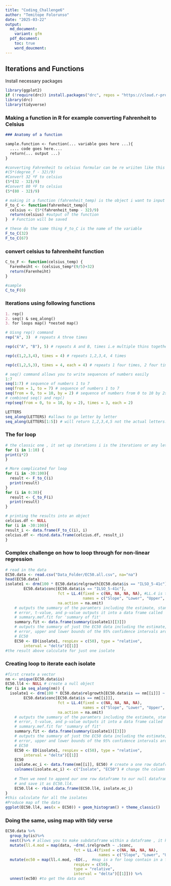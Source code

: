```yaml
---
title: "Coding_Challenge6"
author: "Temitope Folorunso"
date: "2025-03-22"
output:
  md_document:
    variant: gfm
  pdf_document:
    toc: true
    word_doucment:
---
```

## Iterations and Functions
Install necessary packages
```r
library(ggplot2)
if (!require(drc)) install.packages("drc", repos = "https://cloud.r-project.org")
library(drc)
library(tidyverse)
```

### Making a function in R for example converting Fahrenheit to Celsius

```markdown
### Anatomy of a function

sample.function <- function(... variable goes here ...){
  .... code goes here.... 
  return(... output ...)
}

```

```r
#converting Fahrenheit to celsius formular can be re wriiten like this
#(5*(degree_f - 32)/9)
#Convert 32 ºF to celsius
(5*(32 - 32)/9)
#Convert 80 ºF to celsius
(5*(80 - 32)/9)

# making it a function (fahrenheit_temp) is the object i want to input into the function as a value
F_to_C <- function(fahrenheit_temp){
  celsius <- (5*(fahrenheit_temp - 32)/9)
  return(celsius) #output of the function
}  # Function will be saved

# these do the same thing F_to_C is the name of the variable
F_to_C(32)
F_to_C(67)
```

### convert celsius to fahrenheiht function
```r
C_to_F <- function(celsius_temp) {
  Farenheiht <- (celsius_temp*(9/5)+32)
  return(Farenheiht)
}

#sample
C_to_F(0)
```

### Iterations using following functions
```markdown
1. rep() 
2. seq() & seq_along() 
3. for loops map() *nested map()
```
```r
# Uisng rep() command
rep("A", 3)  # repeats A three times 

rep(c("A", "B"), 5) # repeats A and B, times i.e multiple thins together

rep(c(1,2,3,4), times = 4) # repeats 1,2,3,4, 4 times 

rep(c(1,2,5,3), times = 4, each = 4) # repeats 1 four times, 2 four times, 5 four times, and 2 four times.

# seq() command allows you to write sequences of numbers easily
1:7
seq(1:7) # sequence of numbers 1 to 7
seq(from = 1, to = 7) # sequence of numbers 1 to 7
seq(from = 0, to = 10, by = 2) # sequence of numbers from 0 to 10 by 2s 
# combined seq() and rep()
rep(seq(from = 0, to = 10, by = 2), times = 3, each = 2)

LETTERS
seq_along(LETTERS) #allows to go letter by letter
seq_along(LETTERS[1:5]) # will return 1,2,3,4,5 not the actual letters.
```
### The for loop 
```r
# the classic one , it set up iterations i is the iterations or any letters 
for (i in 1:10) {
print(i*2)  
}

# More complicated for loop
for (i in -30:100){
  result <- F_to_C(i)
  print(result)
}
for (i in 0:30){
  result <- C_to_F(i)
  print(result)
}

# printing the results into an object 
celcius.df <- NULL 
for (i in -30:100){   
result_i <- data.frame(F_to_C(i), i)
celcius.df <- rbind.data.frame(celcius.df, result_i) 
}
```

### Complex challenge on how to loop through for non-linear regression
```r
# read in the data
EC50.data <- read.csv("Data_Folder/EC50.all.csv", na="na")
head(EC50.data)
isolate1 <- drm(100 * EC50.data$relgrowth[EC50.data$is == "ILSO_5-41c"] ~ 
        EC50.data$conc[EC50.data$is == "ILSO_5-41c"], 
                       fct = LL.4(fixed = c(NA, NA, NA, NA), #LL.4 is the name of model
                                  names = c("Slope", "Lower", "Upper", "EC50")), 
                       na.action = na.omit)
    # outputs the summary of the paramters including the estimate, standard
    # error, t-value, and p-value outputs it into a data frame called
    # summary.mef.fit for 'summary of fit'
    summary.fit <- data.frame(summary(isolate1)[[3]]) 
    # outputs the summary of just the EC50 data including the estimate, standard
    # error, upper and lower bounds of the 95% confidence intervals around the
    # EC50
    EC50 <- ED(isolate1, respLev = c(50), type = "relative", 
        interval = "delta")[[1]]
#the result above calculate for just one isolate
```
### Creating loop to iterate each isolate
```r
#first create a vector
nm <- unique(EC50.data$is)
EC50.ll4 <- NULL # create a null object
for (i in seq_along(nm)) {
  isolate1 <- drm(100 * EC50.data$relgrowth[EC50.data$is == nm[[i]]] ~ 
        EC50.data$conc[EC50.data$is == nm[[i]]], 
                       fct = LL.4(fixed = c(NA, NA, NA, NA), 
                                  names = c("Slope", "Lower", "Upper", "EC50")), 
                       na.action = na.omit)
    # outputs the summary of the paramters including the estimate, standard
    # error, t-value, and p-value outputs it into a data frame called
    # summary.mef.fit for 'summary of fit'
    summary.fit <- data.frame(summary(isolate1)[[3]])
    # outputs the summary of just the EC50 data including the estimate, standard
    # error, upper and lower bounds of the 95% confidence intervals around the
    # EC50
    EC50 <- ED(isolate1, respLev = c(50), type = "relative", 
        interval = "delta")[[1]]
    EC50
    isolate.ec_i <- data.frame(nm[[i]], EC50) # create a one row dataframe containing just the isolate name and the EC50
    colnames(isolate.ec_i) <- c("Isolate", "EC50") # change the column names
    
    # Then we need to append our one row dataframe to our null dataframe we created before
    # and save it as EC50.ll4. 
    EC50.ll4 <- rbind.data.frame(EC50.ll4, isolate.ec_i)
}
#this calculate for all the isolates
#Produce map of the data
ggplot(EC50.ll4, aes(x = EC50)) + geom_histogram() + theme_classic()
```
### Doing the same, using map with tidy verse
```r
EC50.data %>%
  group_by(is)%>%
  nest()%>% # allows you to make subdataframe within a dataframe , it keep data tidy in a long format
  mutate(ll.4.mod = map(data, ~drm(.$relgrowth ~ .$conc, 
                              fct = LL.4(fixed = c(NA, NA, NA, NA), 
                                         names = c("Slope", "Lower", "Upper", "EC50")))))%>% #create a new column of summary data of each non-linear regression
  mutate(ec50 = map(ll.4.mod, ~ED(.,  #map is a for loop contain in a function 
                              respLev = c(50), 
                              type = "relative",
                              interval = "delta")[[1]])) %>%
  unnest(ec50) #to get the data out
```


